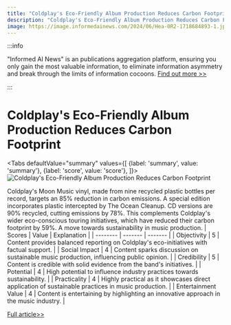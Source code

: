 ```yaml
---
title: "Coldplay's Eco-Friendly Album Production Reduces Carbon Footprint"
description: "Coldplay's Eco-Friendly Album Production Reduces Carbon Footprint"
image: https://image.informedainews.com/2024/06/Hea-0R2-1718684893-1.jpg
---
```



:::info

"Informed AI News" is an publications aggregation platform, ensuring you only gain the most valuable information, to eliminate information asymmetry and break through the limits of information cocoons.  [Find out more >>](/)

:::

# Coldplay's Eco-Friendly Album Production Reduces Carbon Footprint


<Tabs
	defaultValue="summary"
	values={[
	{label: 'summary', value: 'summary'},
	{label: 'score', value: 'score'},
]}>
<TabItem value="summary">
<img
  src="https://image.informedainews.com/2024/06/Hea-0R2-1718684893-1.jpg"
  alt="Coldplay's Eco-Friendly Album Production Reduces Carbon Footprint"
/>



Coldplay's Moon Music vinyl, made from nine recycled plastic bottles per record, targets an 85% reduction in carbon emissions. A special edition incorporates plastic intercepted by The Ocean Cleanup. CD versions are 90% recycled, cutting emissions by 78%. This complements Coldplay's wider eco-conscious touring initiatives, which have reduced their carbon footprint by 59%. A move towards sustainability in music production.
</TabItem>
<TabItem value="score">
	| Scores     | Value   | Explanation |
	| -------- | ------- | ------- |
	| Objectivity  | 5    | Content provides balanced reporting on Coldplay's eco-initiatives with factual support.    |
	| Social Impact | 4     | Content sparks discussion on sustainable music production, influencing public opinion.    |
	| Credibility    | 5    | Content is credible with solid evidence from the band's initiatives.    |
	| Potential    | 4    | High potential to influence industry practices towards sustainability.    |
	| Practicality    | 4    | Highly practical as it showcases direct application of sustainable practices in music production.    |
	| Entertainment Value    | 4    | Content is entertaining by highlighting an innovative approach in the music industry.    |
</TabItem>
</Tabs>

[Full article>>](https://www.theguardian.com/music/article/2024/jun/17/coldplay-vinyl-copies-of-new-album-moon-music-will-be-made-from-old-plastic-bottles)
